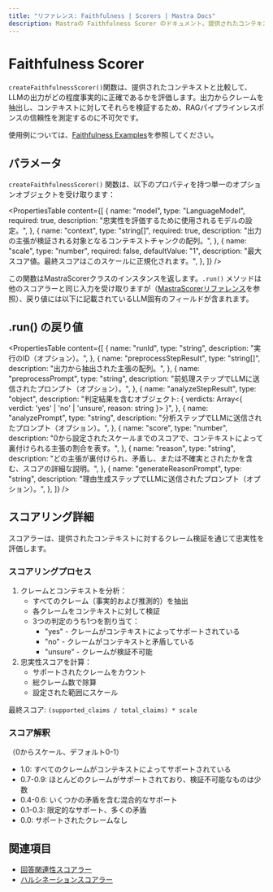 ```yaml
---
title: "リファレンス: Faithfulness | Scorers | Mastra Docs"
description: Mastraの Faithfulness Scorer のドキュメント。提供されたコンテキストと比較してLLM出力の事実的正確性を評価します。
---
```




# Faithfulness Scorer

`createFaithfulnessScorer()`関数は、提供されたコンテキストと比較して、LLMの出力がどの程度事実的に正確であるかを評価します。出力からクレームを抽出し、コンテキストに対してそれらを検証するため、RAGパイプラインレスポンスの信頼性を測定するのに不可欠です。

使用例については、[Faithfulness Examples](/examples/scorers/faithfulness)を参照してください。



## パラメータ

`createFaithfulnessScorer()` 関数は、以下のプロパティを持つ単一のオプションオブジェクトを受け取ります：

<PropertiesTable
  content={[
    {
      name: "model",
      type: "LanguageModel",
      required: true,
      description: "忠実性を評価するために使用されるモデルの設定。",
    },
    {
      name: "context",
      type: "string[]",
      required: true,
      description: "出力の主張が検証される対象となるコンテキストチャンクの配列。",
    },
    {
      name: "scale",
      type: "number",
      required: false,
      defaultValue: "1",
      description: "最大スコア値。最終スコアはこのスケールに正規化されます。",
    },
  ]}
/>

この関数はMastraScorerクラスのインスタンスを返します。`.run()` メソッドは他のスコアラーと同じ入力を受け取りますが（[MastraScorerリファレンス](./mastra-scorer)を参照）、戻り値には以下に記載されているLLM固有のフィールドが含まれます。



## .run() の戻り値

<PropertiesTable
  content={[
    {
      name: "runId",
      type: "string",
      description: "実行のID（オプション）。",
    },
    {
      name: "preprocessStepResult",
      type: "string[]",
      description: "出力から抽出された主張の配列。",
    },
    {
      name: "preprocessPrompt",
      type: "string",
      description: "前処理ステップでLLMに送信されたプロンプト（オプション）。",
    },
    {
      name: "analyzeStepResult",
      type: "object",
      description: "判定結果を含むオブジェクト: { verdicts: Array<{ verdict: 'yes' | 'no' | 'unsure', reason: string }> }",
    },
    {
      name: "analyzePrompt",
      type: "string",
      description: "分析ステップでLLMに送信されたプロンプト（オプション）。",
    },
    {
      name: "score",
      type: "number",
      description: "0から設定されたスケールまでのスコアで、コンテキストによって裏付けられる主張の割合を表す。",
    },
    {
      name: "reason",
      type: "string",
      description: "どの主張が裏付けられ、矛盾し、または不確実とされたかを含む、スコアの詳細な説明。",
    },
    {
      name: "generateReasonPrompt",
      type: "string",
      description: "理由生成ステップでLLMに送信されたプロンプト（オプション）。",
    },
  ]}
/>



## スコアリング詳細

スコアラーは、提供されたコンテキストに対するクレーム検証を通じて忠実性を評価します。

### スコアリングプロセス

1. クレームとコンテキストを分析：
   - すべてのクレーム（事実的および推測的）を抽出
   - 各クレームをコンテキストに対して検証
   - 3つの判定のうち1つを割り当て：
     - "yes" - クレームがコンテキストによってサポートされている
     - "no" - クレームがコンテキストと矛盾している
     - "unsure" - クレームが検証不可能
2. 忠実性スコアを計算：
   - サポートされたクレームをカウント
   - 総クレーム数で除算
   - 設定された範囲にスケール

最終スコア: `(supported_claims / total_claims) * scale`

### スコア解釈

（0からスケール、デフォルト0-1）

- 1.0: すべてのクレームがコンテキストによってサポートされている
- 0.7-0.9: ほとんどのクレームがサポートされており、検証不可能なものは少数
- 0.4-0.6: いくつかの矛盾を含む混合的なサポート
- 0.1-0.3: 限定的なサポート、多くの矛盾
- 0.0: サポートされたクレームなし



## 関連項目

- [回答関連性スコアラー](./answer-relevancy)
- [ハルシネーションスコアラー](./hallucination)